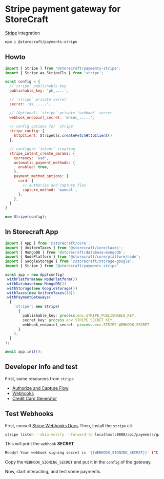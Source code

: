 # Stripe payment gateway for **StoreCraft**

[Stripe](https://docs.stripe.com/payments/place-a-hold-on-a-payment-method) integration


```bash
npm i @storecraft/payments-stripe
```

## Howto

```js
import { Stripe } from '@storecraft/payments-stripe';
import { Stripe as StripeCls } from 'stripe';

const config = {
  //`stripe` publishable key
  publishable_key: 'pk_....',

  // `stripe` private secret
  secret: 'sk_.....',

  // (Optional) `stripe` private `webhook` secret
  webhook_endpoint_secret: 'whsec_.....',
  
  // config options for `stripe`
  stripe_config: {
    httpClient: StripeCls.createFetchHttpClient()
  },

  // configure `intent` creation
  stripe_intent_create_params: {
    currency: 'usd', 
    automatic_payment_methods: {
      enabled: true,
    },
    payment_method_options: {
      card: {
        // authorize and capture flow
        capture_method: 'manual',
      },
    },
  }  
}

new Stripe(config);
```

## In Storecraft App

```ts
import { App } from '@storecraft/core';
import { UniformTaxes } from '@storecraft/core/taxes';
import { MongoDB } from '@storecraft/database-mongodb';
import { NodePlatform } from '@storecraft/core/platform/node';
import { GoogleStorage } from '@storecraft/storage-google';
import { Stripe } from '@storecraft/payments-stripe'

const app = new App(config)
.withPlatform(new NodePlatform())
.withDatabase(new MongoDB())
.withStorage(new GoogleStorage())
.withTaxes(new UniformTaxes(18))
.withPaymentGateways(
  {
    'stripe': new Stripe(
      { 
        publishable_key: process.env.STRIPE_PUBLISHABLE_KEY, 
        secret_key: process.env.STRIPE_SECRET_KEY, 
        webhook_endpoint_secret: process.env.STRIPE_WEBHOOK_SECRET
      }
    ),
  }
);

await app.init();

```


## Developer info and test

First, some resources from `stripe`

- [Authorize and Capture Flow](https://docs.stripe.com/payments/place-a-hold-on-a-payment-method)
- [Webhooks](https://docs.stripe.com/webhooks)
- [Credit Card Generator](https://developer.paypal.com/tools/sandbox/card-testing/#link-creditcardgenerator)

## Test Webhooks
First, consult [Stripe Webhooks Docs](https://docs.stripe.com/webhooks)
Then, Install the `stripe` cli.

```bash
stripe listen --skip-verify --forward-to localhost:8000/api/payments/gateways/stripe/webhook
```

This will print the `webhook` **SECRET**

```bash
Ready! Your webhook signing secret is '{{WEBHOOK_SIGNING_SECRET}}' (^C to quit)
```

Copy the `WEBHOOK_SIGNING_SECRET` and put it in the `config` of the gateway.

Now, start interacting, and test some payments.

